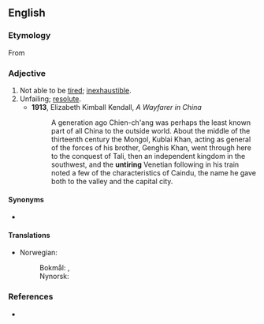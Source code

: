 ==English==

===Etymology===
From {{prefix|en|un|tiring}}

===Adjective===
{{en-adj|-}}

# Not able to be [[tired]]; [[inexhaustible]].
# Unfailing; [[resolute]].
#* '''1913''', Elizabeth Kimball Kendall, ''A Wayfarer in China''
#*:A generation ago Chien-ch'ang was perhaps the least known part of all China to the outside world. About the middle of the thirteenth century the Mongol, Kublai Khan, acting as general of the forces of his brother, Genghis Khan, went through here to the conquest of Tali, then an independent kingdom in the southwest, and the '''untiring''' Venetian following in his train noted a few of the characteristics of Caindu, the name he gave both to the valley and the capital city.

====Synonyms====
* {{l|en|tireless}}

====Translations====
{{trans-top|not tiring}}
* Norwegian:
*: Bokmål: {{t|nb|utrettelig}}, {{t|nb|utrøttelig}}
*: Nynorsk: {{t|nn|utrøytteleg}}
{{trans-mid}}
{{trans-bottom}}

===References===
* {{R:Cambridge}}